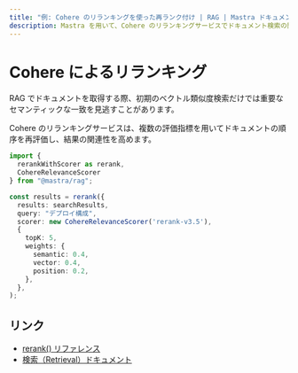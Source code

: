 ```yaml
---
title: "例: Cohere のリランキングを使った再ランク付け | RAG | Mastra ドキュメント"
description: Mastra を用いて、Cohere のリランキングサービスでドキュメント検索の関連性を高める方法の例。
---
```


# Cohere によるリランキング

RAG でドキュメントを取得する際、初期のベクトル類似度検索だけでは重要なセマンティックな一致を見逃すことがあります。

Cohere のリランキングサービスは、複数の評価指標を用いてドキュメントの順序を再評価し、結果の関連性を高めます。

```typescript
import { 
  rerankWithScorer as rerank, 
  CohereRelevanceScorer 
} from "@mastra/rag";

const results = rerank({
  results: searchResults,
  query: "デプロイ構成",
  scorer: new CohereRelevanceScorer('rerank-v3.5'),
  {
    topK: 5,
    weights: {
      semantic: 0.4,
      vector: 0.4,
      position: 0.2,
    },
  },
);
```


## リンク

- [rerank() リファレンス](/reference/rag/rerankWithScorer.mdx)
- [検索（Retrieval）ドキュメント](/reference/rag/retrieval.mdx)